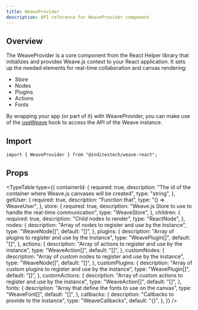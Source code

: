 ```yaml
---
title: WeaveProvider
description: API reference for WeaveProvider component
---
```



## Overview

The WeaveProvider is a core component from the React Helper library that initializes and
provides Weave.js context to your React application. It sets up the needed elements for real-time
collaboration and canvas rendering:

- Store
- Nodes
- Plugins
- Actions
- Fonts

By wrapping your app (or part of it) with WeaveProvider, you can make use of the [useWeave](/docs/react/api-reference/hooks/use-weave)
hook to access the API of the Weave instance.

## Import

```shell
import { WeaveProvider } from "@inditextech/weave-react";
```

## Props

<TypeTable
  type={{
    containerId: {
      required: true,
      description:
        "The id of the container where Weave.js canvases will be created",
      type: "string",
    },
    getUser: {
      required: true,
      description: "Function that",
      type: "() => WeaveUser",
    },
    store: {
      required: true,
      description:
        "Weave.js Store to use to handle the real-time communication",
      type: "WeaveStore",
    },
    children: {
      required: true,
      description: "Child nodes to render",
      type: "ReactNode",
    },
    nodes: {
      description: "Array of nodes to register and use by the instance",
      type: "WeaveNode[]",
      default: "[]",
    },
    plugins: {
      description: "Array of plugins to register and use by the instance",
      type: "WeavePlugin[]",
      default: "[]",
    },
    actions: {
      description: "Array of actions to register and use by the instance",
      type: "WeaveAction[]",
      default: "[]",
    },
    customNodes: {
      description: "Array of custom nodes to register and use by the instance",
      type: "WeaveNode[]",
      default: "[]",
    },
    customPlugins: {
      description:
        "Array of custom plugins to register and use by the instance",
      type: "WeavePlugin[]",
      default: "[]",
    },
    customActions: {
      description:
        "Array of custom actions to register and use by the instance",
      type: "WeaveAction[]",
      default: "[]",
    },
    fonts: {
      description: "Array that define the fonts to use on the canvas",
      type: "WeaveFont[]",
      default: "[]",
    },
    callbacks: {
      description: "Callbacks to provide to the instance",
      type: "WeaveCallbacks",
      default: "{}",
    },
  }}
/>
